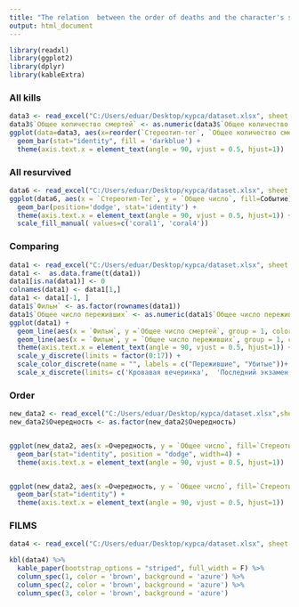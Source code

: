 ```yaml
---
title: "The relation  between the order of deaths and the character's stereotype-tag in slasher movies"
output: html_document
---
```


```r
library(readxl)
library(ggplot2)
library(dplyr)
library(kableExtra)
```
### All kills
```r
data3 <- read_excel("C:/Users/eduar/Desktop/курса/dataset.xlsx", sheet = 4)
data3$`Общее количество смертей` <- as.numeric(data3$`Общее количество смертей`)
ggplot(data=data3, aes(x=reorder(`Стереотип-тег`, `Общее количество смертей`) ,y=`Общее количество смертей`)) +
  geom_bar(stat="identity", fill = 'darkblue') + 
  theme(axis.text.x = element_text(angle = 90, vjust = 0.5, hjust=1))
```

### All resurvived

```r
data6 <- read_excel("C:/Users/eduar/Desktop/курса/dataset.xlsx", sheet = 6)
ggplot(data6, aes(x = `Стереотип-Тег`, y = `Общее число`, fill=Событие)) + 
  geom_bar(position='dodge', stat='identity') + 
  theme(axis.text.x = element_text(angle = 90, vjust = 0.5, hjust=1)) + 
  scale_fill_manual( values=c('coral1', 'coral4'))
```

### Comparing

```r
data1 <- read_excel("C:/Users/eduar/Desktop/курса/dataset.xlsx", sheet = 1)
data1 <-  as.data.frame(t(data1))
data1[is.na(data1)] <- 0
colnames(data1) <- data1[1,]
data1 <- data1[-1, ] 
data1$`Фильм` <- as.factor(rownames(data1))
data1$`Общее число переживших` <- as.numeric(data1$`Общее число переживших`)
ggplot(data1) +
  geom_line(aes(x = `Фильм`, y =`Общее число смертей`, group = 1, color='red')) + 
  geom_line(aes(x = `Фильм`, y = `Общее число переживших`, group = 1, color='blue')) +
  theme(axis.text.x = element_text(angle = 90, vjust = 0.5, hjust=1)) +
  scale_y_discrete(limits = factor(0:17)) +
  scale_color_discrete(name = "", labels = c("Пережившие", "Убитые"))+
  scale_x_discrete(limits= c('Кровавая вечеринка',  'Последний экзамен'  ,'Пятница 13'  ,'Смертельная забава',  'Сожжение',  'Техасская резня бензопилой'  ,'Школьный бал' , 'Расчленитель',  'День дурака'  ,'Попкорн'  ,'Пятница 13 Новая кровь',  'Спящий лагерь 2',  'У холмов есть глаза 2',  'Городские легенды',  'День святого', 'Валентина',  'Крик',  'Крик 2',  'Крик 3',  'Убийства в Черри Фолс',  'Я знаю, что вы сделали прошлым летом'))
```

### Order

```r
new_data2 <- read_excel("C:/Users/eduar/Desktop/курса/dataset.xlsx",sheet = 2)
new_data2$Очередность <- as.factor(new_data2$Очередность)


ggplot(new_data2, aes(x =Очередность, y = `Общее число`, fill=`Стереотип-тег` )) +
  geom_bar(stat="identity", position = "dodge", width=4) + 
  theme(axis.text.x = element_text(angle = 90, vjust = 0.5, hjust=1))


ggplot(new_data2, aes(x =Очередность, y = `Общее число`, fill=`Стереотип-тег` )) +
  geom_bar(stat="identity") + 
  theme(axis.text.x = element_text(angle = 90, vjust = 0.5, hjust=1))
```


### FILMS

```r
data4 <- read_excel("C:/Users/eduar/Desktop/курса/dataset.xlsx", sheet = 5)

kbl(data4) %>%
  kable_paper(bootstrap_options = "striped", full_width = F) %>%
  column_spec(1, color = 'brown', background = 'azure') %>%
  column_spec(2, color = 'brown', background = 'azure') %>% 
  column_spec(3, color = 'brown', background = 'azure')
```




